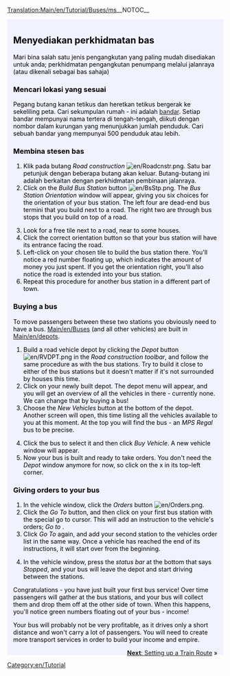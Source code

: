 [[Translation:Main/en/Tutorial/Buses/ms]]{{en/-}}__NOTOC__
{{en/Tabs|5|2
|Tutorial/ms|1. Permulaan<!--
-->|Tutorial/Buses/ms|2. Bas<!--
-->|Tutorial/Trains/ms|3. Keretapi<!--
-->|Tutorial/Planes/ms|4. Pesawat<!--
-->|Tutorial/Conclusion/ms|5. Kesimpulan}}
<div style="padding:.5em 1em 1em 1em; border-top:none; background-color:#f1f2fe; color:#000;">
{{en/Tutorial}}
==Menyediakan perkhidmatan bas==
Mari bina salah satu jenis pengangkutan yang paling mudah disediakan untuk anda; perkhidmatan pengangkutan penumpang melalui jalanraya (atau dikenali sebagai bas sahaja)
===Mencari lokasi yang sesuai===
Pegang butang kanan tetikus dan heretkan tetikus bergerak ke sekeliling peta. Cari sekumpulan rumah - ini adalah [[Main/en/town/ms|bandar]]. Setiap bandar mempunyai nama tertera di tengah-tengah, diikuti dengan nombor dalam kurungan yang menunjukkan jumlah penduduk. Cari sebuah bandar yang mempunyai 500 penduduk atau lebih.
{{en/Phototable|[[File:en/tutorial bus 1.png|400px|Sebuah bandar]]|Sebuah bandar|none}}

===Membina stesen bas===
#Klik pada butang ''Road construction'' [[File:en/Roadcnstr.png]]. Satu bar petunjuk dengan beberapa butang akan keluar. Butang-butang ini adalah berkaitan dengan perkhidmatan pembinaan jalanraya.
#Click on the ''Build Bus Station'' button [[File:en/BsStp.png]]. The ''Bus Station Orientation'' window will appear, giving you six choices for the orientation of your bus station. The left four are dead-end bus termini that you build next to a road. The right two are through bus stops that you build on top of a road.
{{en/Phototable|[[File:en/tutorial bus 2.png]]|Selecting an orientation and location.|none|6=:}}
<ol start="3">
<li>Look for a free tile next to a road, near to some houses. 
<li>Click the correct orientation button so that your bus station will have its entrance facing the road.
<li>Left-click on your chosen tile to build the bus station there. You'll notice a red number floating up, which indicates the amount of money you just spent. If you get the orientation right, you'll also notice the road is extended into your bus station.
<li>Repeat this procedure for another bus station in a different part of town.
</ol>
{{en/Phototable|[[File:en/tutorial bus 4.png|400px]]|After building both bus stations.|none|6=:}}

===Buying a bus===
To move passengers between these two stations you obviously need to have a bus. [[Main/en/Buses]] (and all other vehicles) are built in [[Main/en/depots]].
#Build a road vehicle depot by clicking the ''Depot'' button [[File:en/RVDPT.png]] in the ''Road construction toolbar'', and follow the same procedure as with the bus stations. Try to build it close to either of the bus stations but it doesn't matter if it's not surrounded by houses this time.
#Click on your newly built depot. The depot menu will appear, and you will get an overview of all the vehicles in there - currently none. We can change that by buying a bus!
#Choose the ''New Vehicles'' button at the bottom of the depot. Another screen will open, this time listing all the vehicles available to you at this moment. At the top you will find the bus - an ''MPS Regal'' bus to be precise.
{{en/Phototable|[[File:en/tutorial bus 5.png]]|Inside the depot...|none|6=:}}
<ol start="4">
<li>Click the bus to select it and then click ''Buy Vehicle''. A new vehicle window will appear.
<li>Now your bus is built and ready to take orders. You don't need the ''Depot'' window anymore for now, so click on the x in its top-left corner.
</ol>

===Giving orders to your bus===
#In the vehicle window, click the ''Orders'' button [[File:en/Orders.png]]. 
#Click the ''Go To'' button, and then click on your first bus station with the special go to cursor. This will add an instruction to the vehicle's orders; ''Go to <station name>''. 
#Click ''Go To'' again, and add your second station to the vehicles order list in the same way. Once a vehicle has reached the end of its instructions, it will start over from the beginning.
{{en/Phototable|[[File:en/tutorial bus 6.png]]|Giving orders.|none|6=:}}
<ol start="4">
<li>In the vehicle window, press the ''status bar'' at the bottom that says ''Stopped'', and your bus will leave the depot and start driving between the stations.
</ol>
{{en/Phototable|[[File:en/Tutorial bus 7.png]]|Your first bus is about to arrive at the bus station.|none|6=:}}
Congratulations - you have just built your first bus service! Over time passengers will gather at the bus stations, and your bus will collect them and drop them off at the other side of town. When this happens, you'll notice green numbers floating out of your bus - income!

Your bus will probably not be very profitable, as it drives only a short distance and won't carry a lot of passengers. You will need to create more transport services in order to build your income and empire.


<span style="float: right">[[Main/en/Tutorial/Trains|'''Next''': Setting up a Train Route]] &raquo;</span>
</div>
[[Category:en/Tutorial]]